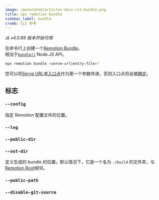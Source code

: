 ```yaml
---
image: /generated/articles-docs-cli-bundle.png
title: npx remotion bundle
sidebar_label: bundle
crumb: CLI 参考
---
```


_从 v4.0.89 版本开始可用_

在命令行上创建一个[Remotion Bundle](/docs/terminology/bundle)。  
相当于[`bundle()`](/docs/bundle) Node.JS API。

```bash
npx remotion bundle <serve-url|entry-file>?
```

您可以将[Serve URL](/docs/terminology/serve-url)或[入口点](/docs/terminology/entry-point)作为第一个参数传递，否则入口点将会被[确定](/docs/terminology/entry-point#which-entry-point-is-being-used)。

## 标志

### `--config`

指定 Remotion 配置文件的位置。

### `--log`

<Options id="log" />

### `--public-dir`

<Options id="public-dir" />

### `--out-dir`

定义生成的 bundle 的位置。默认情况下，它是一个名为 `./build` 的文件夹，与[Remotion Root](/docs/terminology/remotion-root)相邻。

### `--public-path`<AvailableFrom v="4.0.127"/>

<Options id="public-path" />

### `--disable-git-source`<AvailableFrom v="4.0.182" />

<Options id="disable-git-source" />
